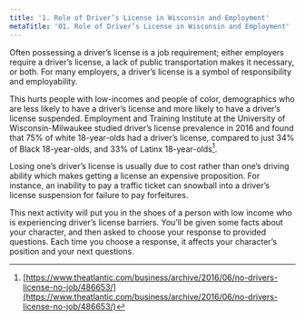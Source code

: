 ```yaml
---
title: '1. Role of Driver’s License in Wisconsin and Employment'
metaTitle: '01. Role of Driver’s License in Wisconsin and Employment'
---
```



Often possessing a driver’s license is a job requirement; either employers require a driver’s license, a lack of public transportation makes it necessary, or both. For many employers, a driver’s license is a symbol of responsibility and employability.

This hurts people with low-incomes and people of color, demographics who are less likely to have a driver’s license and more likely to have a driver’s license suspended. Employment and Training Institute at the University of Wisconsin-Milwaukee studied driver’s license prevalence in 2016 and found that 75% of white 18-year-olds had a driver’s license, compared to just 34% of Black 18-year-olds, and 33% of Latinx 18-year-olds[^1].

<Chart1 />

Losing one’s driver’s license is usually due to cost rather than one’s driving ability which makes getting a license an expensive proposition. For instance, an inability to pay a traffic ticket can snowball into a driver’s license suspension for failure to pay forfeitures.

This next activity will put you in the shoes of a person with low income who is experiencing driver’s license barriers. You’ll be given some facts about your character, and then asked to choose your response to provided questions. Each time you choose a response, it affects your character’s position and your next questions.

[^1]: [https://www.theatlantic.com/business/archive/2016/06/no-drivers-license-no-job/486653/](https://www.theatlantic.com/business/archive/2016/06/no-drivers-license-no-job/486653/)
